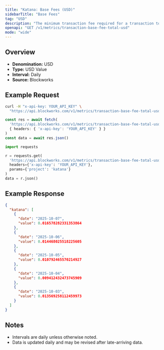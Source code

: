 ```yaml
---
title: "Katana: Base Fees (USD)"
sidebarTitle: "Base Fees"
tag: "USD"
description: "The minimum transaction fee required for a transaction to be included in a block"
openapi: "GET /v1/metrics/transaction-base-fee-total-usd"
mode: "wide"
---
```


## Overview

- **Denomination:** USD
- **Type:** USD Value
- **Interval:** Daily
- **Source:** Blockworks

## Example Request

<CodeGroup>

```bash cURL
curl -H "x-api-key: YOUR_API_KEY" \
  "https://api.blockworks.com/v1/metrics/transaction-base-fee-total-usd?project=katana"
```

```typescript TypeScript
const res = await fetch(
  'https://api.blockworks.com/v1/metrics/transaction-base-fee-total-usd?project=katana',
  { headers: { 'x-api-key': 'YOUR_API_KEY' } }
)
const data = await res.json()
```

```python Python
import requests

r = requests.get(
  'https://api.blockworks.com/v1/metrics/transaction-base-fee-total-usd',
  headers={'x-api-key': 'YOUR_API_KEY'},
  params={'project': 'katana'}
)
data = r.json()
```

</CodeGroup>

## Example Response

```json
{
  "katana": [
    {
      "date": "2025-10-07",
      "value": 0.016578282331353864
    },
    {
      "date": "2025-10-06",
      "value": 0.014468025518225605
    },
    {
      "date": "2025-10-05",
      "value": 0.010792465570214927
    },
    {
      "date": "2025-10-04",
      "value": 0.009412432473745909
    },
    {
      "date": "2025-10-03",
      "value": 0.013569258112459973
    }
  ]
}
```

## Notes
- Intervals are daily unless otherwise noted.
- Data is updated daily and may be revised after late-arriving data.